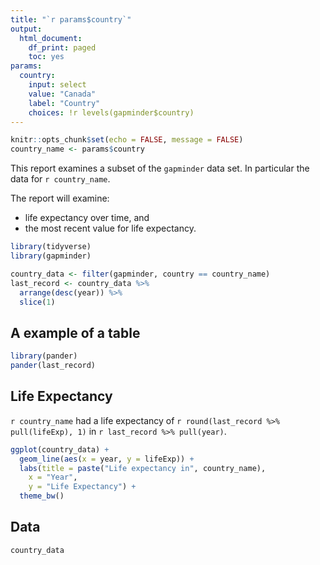```yaml
---
title: "`r params$country`"
output:
  html_document:
    df_print: paged
    toc: yes
params:
  country:
    input: select
    value: "Canada"
    label: "Country"
    choices: !r levels(gapminder$country)
---
```


<!-- This file by Charlotte Wickham is licensed under a Creative Commons Attribution 4.0 International License. -->

```r
knitr::opts_chunk$set(echo = FALSE, message = FALSE)
country_name <- params$country
```

This report examines a subset of the `gapminder` data set.  In particular the data for `r country_name`.

The report will examine:

* life expectancy over time, and 
* the most recent value for life expectancy.

```r
library(tidyverse)
library(gapminder)

country_data <- filter(gapminder, country == country_name)
last_record <- country_data %>%
  arrange(desc(year)) %>%
  slice(1)
```


## A example of a table

```r
library(pander)
pander(last_record)
```


## Life Expectancy

`r country_name` had a life expectancy of `r round(last_record %>% pull(lifeExp), 1)` in `r last_record %>% pull(year)`.

```r
ggplot(country_data) + 
  geom_line(aes(x = year, y = lifeExp)) +
  labs(title = paste("Life expectancy in", country_name),
    x = "Year",
    y = "Life Expectancy") +
  theme_bw()
```

## Data

```r
country_data
```
